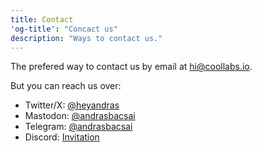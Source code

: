 ```yaml
---
title: Contact
'og-title': "Concact us"
description: "Ways to contact us."
---
```


The prefered way to contact us by email at hi@coollabs.io.

But you can reach us over:

- Twitter/X: [@heyandras](https://twitter.com/heyandras)
- Mastodon: [@andrasbacsai](https://fosstodon.org/@andrasbacsai)
- Telegram: [@andrasbacsai](https://t.me/andrasbacsai)
- Discord: [Invitation](https://coollabs.io/discord)
